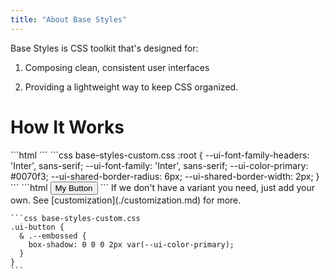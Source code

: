 ```yaml
---
title: "About Base Styles"
---
```


Base Styles is CSS toolkit that's designed for:

1. Composing clean, consistent user interfaces

2. Providing a lightweight way to keep CSS organized.

# How It Works

<Steps>
  <Step title="Add Base Styles to your project" titleSize="h2">
    ```html
    <!-- This file contains the existing classes -->
    <link href="https://cdn.base-styles.com/base-styles/0.0.1.css" rel="stylesheet">
    <!-- This file contains your configuration -->
    <link href="/base-styles-custom.css" rel="stylesheet">
    ```
  </Step>

  <Step title="Set Your Defaults" titleSize="h2">
    ```css base-styles-custom.css
      :root {
        --ui-font-family-headers: 'Inter', sans-serif;
        --ui-font-family: 'Inter', sans-serif;
        --ui-color-primary: #0070f3;
        --ui-shared-border-radius: 6px;
        --ui-shared-border-width: 2px;
      }
    ```
  </Step>

  <Step title="3. Use the classes to compose your UI" titleSize="h2">
    ```html
      <button class="ui-button"> My Button </button>
    ```
  </Step>

  <Step title="4.(Optional) Add your own variants" titleSize="h2">
    If we don't have a variant you need, just add your own. See [customization](./customization.md) for more.

    ```css base-styles-custom.css
    .ui-button {
      & .--embossed {
        box-shadow: 0 0 0 2px var(--ui-color-primary);
      }
    }
    ```
  </Step>
</Steps>